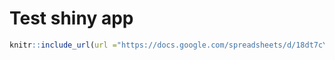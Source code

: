 # Test shiny app

```r
knitr::include_url(url ="https://docs.google.com/spreadsheets/d/18dt7cYHAaszV5Iq8Y-7YOEFnv6hIXbD39Vn75-c3fQo/edit?usp=sharing")
```

